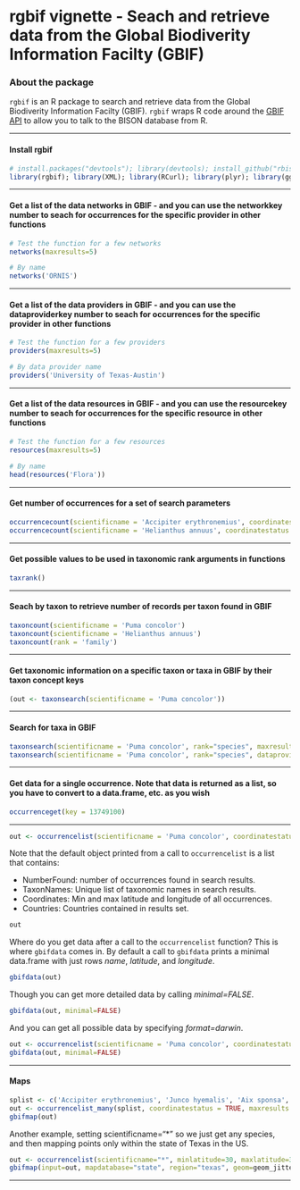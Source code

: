<!--
%\VignetteEngine{knitr}
%\VignetteIndexEntry{An R Markdown Vignette made with knitr}
-->

rgbif vignette - Seach and retrieve data from the Global Biodiverity Information Facilty (GBIF)
======

### About the package

`rgbif` is an R package to search and retrieve data from the Global Biodiverity Information Facilty (GBIF). `rgbif` wraps R code around the [GBIF API][gbifapi] to allow you to talk to the BISON database from R. 

********************

#### Install rgbif

```r
# install.packages("devtools"); library(devtools); install_github("rbison", "ropensci")
library(rgbif); library(XML); library(RCurl); library(plyr); library(ggplot2); library(maps)
```

********************

#### Get a list of the data networks in GBIF - and you can use the networkkey number to seach for occurrences for the specific provider in other functions

```r
# Test the function for a few networks
networks(maxresults=5)

# By name
networks('ORNIS')
```

********************

#### Get a list of the data providers in GBIF - and you can use the dataproviderkey number to seach for occurrences for the specific provider in other functions

```r
# Test the function for a few providers
providers(maxresults=5)

# By data provider name
providers('University of Texas-Austin')
```

********************

#### Get a list of the data resources in GBIF - and you can use the resourcekey number to seach for occurrences for the specific resource in other functions

```r
# Test the function for a few resources
resources(maxresults=5)

# By name
head(resources('Flora'))
```

********************

#### Get number of occurrences for a set of search parameters
```r
occurrencecount(scientificname = 'Accipiter erythronemius', coordinatestatus = TRUE)
occurrencecount(scientificname = 'Helianthus annuus', coordinatestatus = TRUE, year=2005, maxlatitude=20)
```

********************

#### Get possible values to be used in taxonomic rank arguments in functions

```r
taxrank()
```

********************

#### Seach by taxon to retrieve number of records per taxon found in GBIF
```r
taxoncount(scientificname = 'Puma concolor')
taxoncount(scientificname = 'Helianthus annuus')
taxoncount(rank = 'family')
```

********************

#### Get taxonomic information on a specific taxon or taxa in GBIF by their taxon concept keys

```r
(out <- taxonsearch(scientificname = 'Puma concolor'))
```

********************

#### Search for taxa in GBIF

```r
taxonsearch(scientificname = 'Puma concolor', rank="species", maxresults=10)
taxonsearch(scientificname = 'Puma concolor', rank="species", dataproviderkey=1)
```

********************

#### Get data for a single occurrence. Note that data is returned as a list, so you have to convert to a data.frame, etc. as you wish
```r
occurrenceget(key = 13749100)
```

********************

```r
out <- occurrencelist(scientificname = 'Puma concolor', coordinatestatus=TRUE, maxresults=20)
```

Note that the default object printed from a call to `occurrencelist` is a list that contains:

+ NumberFound: number of occurrences found in search results.
+ TaxonNames: Unique list of taxonomic names in search results.
+ Coordinates: Min and max latitude and longitude of all occurrences.
+ Countries: Countries contained in results set.

```r
out
```

Where do you get data after a call to the `occurrencelist` function? This is where `gbifdata` comes in. By default a call to `gbifdata` prints a minimal data.frame with just rows *name*, *latitude*, and *longitude*.

```r
gbifdata(out)
```

Though you can get more detailed data by calling *minimal=FALSE*.

```r
gbifdata(out, minimal=FALSE)
```

And you can get all possible data by specifying *format=darwin*.

```r
out <- occurrencelist(scientificname = 'Puma concolor', coordinatestatus=TRUE, format="darwin", maxresults=20)
gbifdata(out, minimal=FALSE)
```

********************

#### Maps

```r
splist <- c('Accipiter erythronemius', 'Junco hyemalis', 'Aix sponsa', 'Ceyx fallax', 'Picoides lignarius', 'Campephilus leucopogon')
out <- occurrencelist_many(splist, coordinatestatus = TRUE, maxresults = 20)
gbifmap(out)
```

Another example, setting scientificname="*" so we just get any species, and then mapping points only within the state of Texas in the US.

```r
out <- occurrencelist(scientificname="*", minlatitude=30, maxlatitude=35, minlongitude=-100, maxlongitude=-95, coordinatestatus = TRUE, maxresults = 200)
gbifmap(input=out, mapdatabase="state", region="texas", geom=geom_jitter, jitter=position_jitter(width = 0.3, height = 0.3))
```

********************

[gbifapi]: http://data.gbif.org/tutorial/services